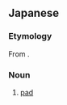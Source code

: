 {{also|ハット|バット}}
==Japanese==

===Etymology===
From {{bor|ja|en|pad}}.

===Noun===
{{ja-noun}}

# [[pad]] {{rfclarify|ja}}